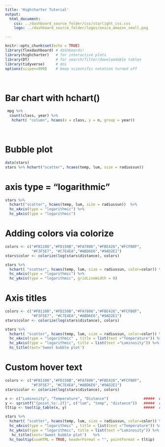 ```yaml
---
title: 'Highcharter Tutorial'
output: 
  html_document:
    css: ../dashboard_source_folder/css/starlight_css.css
    logo: ../dashboard_source_folder/logos/onica_amazon_small.png

---
```


```r
knitr::opts_chunk$set(echo = TRUE) 
library(flexdashboard) # dashboards!
library(highcharter)   # for interactive plots
library(DT)            # for search/filter/downloadable tables
library(tidyverse)     # doi
options(scipen=999)    # keep scientific notation turned off
```




</br>



# Bar chart with hchart() {data-height=700}

```r

 mpg %>% 
  count(class, year) %>% 
   hchart( "column", hcaes(x = class, y = n, group = year))
```

</br>


# Bubble plot

```r
data(stars)
stars %>% hchart("scatter", hcaes(temp, lum, size = radiussun)) 
```


# axis type = "logarithmic"
```r
stars %>% 
  hchart("scatter", hcaes(temp, lum, size = radiussun))  %>% 
  hc_xAxis(type = "logarithmic") %>%                                    ####
  hc_yAxis(type = "logarithmic")                                        ####
```




# Adding colors via colorize
```r
colors <- c("#FB1108","#FD150B","#FA7806","#FBE426","#FCFB8F",                     #####
            "#F3F5E7", "#C7E4EA","#ABD6E6","#9AD2E1")                              #####
stars$color <- colorize(log(stars$distance), colors)                               #####

stars %>%
  hchart( "scatter", hcaes(temp, lum, size = radiussun, color=color)) %>%          #####
  hc_xAxis(type = "logarithmic") %>% 
  hc_yAxis(type = "logarithmic", gridLineWidth = 0) 

```


# Axis titles
```r
colors <- c("#FB1108","#FD150B","#FA7806","#FBE426","#FCFB8F",
            "#F3F5E7", "#C7E4EA","#ABD6E6","#9AD2E1")
stars$color <- colorize(log(stars$distance), colors)

stars %>% 
  hchart( "scatter", hcaes(temp, lum, size = radiussun, color=color)) %>% 
  hc_xAxis(type = "logarithmic" , title = list(text ="Temperature")) %>%       ######
  hc_yAxis(type = "logarithmic", title = list(text ="Luminosity")) %>%         ######
  hc_title(text='Sweet bubble plot')                                           ######

```




# Custom hover text

```r
colors <- c("#FB1108","#FD150B","#FA7806","#FBE426","#FCFB8F",
            "#F3F5E7", "#C7E4EA","#ABD6E6","#9AD2E1")
stars$color <- colorize(log(stars$distance), colors)

x <- c("Luminosity", "Temperature", "Distance")                #####  what do you want to name the values
y <- sprintf("{point.%s:.2f}", c("lum", "temp", "distance"))   #####  column names of the values & formatting to cut off at 2 decimal places
tltip <- tooltip_table(x, y)                                   #####  creates the tooltip

stars %>% 
  hchart( "scatter", hcaes(temp, lum, size = radiussun, color=color)) %>% 
  hc_xAxis(type = "logarithmic" , title = list(text ="Temperature")) %>% 
  hc_yAxis(type = "logarithmic", title = list(text ="Luminosity")) %>% 
   hc_title(text='Sweet bubble plot')   %>%
  hc_tooltip(useHTML = TRUE, headerFormat = "", pointFormat = tltip)     ##### use the tooltip

```

